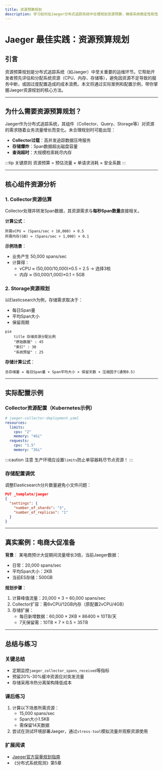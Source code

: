 ```yaml
---
title: 资源预算规划
description: 学习如何在Jaeger分布式追踪系统中合理规划资源预算，确保系统稳定性和性能优化。
---
```


# Jaeger 最佳实践：资源预算规划

## 引言

资源预算规划是分布式追踪系统（如Jaeger）中至关重要的运维环节。它帮助开发者预先评估和分配系统资源（CPU、内存、存储等），避免因资源不足导致的服务中断，或因过度配置造成的成本浪费。本文将通过实际案例和配置示例，带你掌握Jaeger资源规划的核心方法。

---

## 为什么需要资源预算规划？

Jaeger作为分布式追踪系统，其组件（Collector、Query、Storage等）对资源的需求随着业务流量增长而变化。未合理规划时可能出现：
- **Collector过载**：高并发追踪数据压垮服务
- **存储爆炸**：Span数据超出磁盘容量
- **查询超时**：大规模检索耗尽内存

:::tip 关键原则
资源预算 = 预估流量 × 单请求消耗 × 安全系数
:::

---

## 核心组件资源分析

### 1. Collector资源估算
Collector处理并转发Span数据，其资源需求与**每秒Span数量**直接相关。

**计算公式**：
```plaintext
所需vCPU ≈ (Spans/sec ÷ 10,000) × 0.5
所需内存(GB) ≈ (Spans/sec ÷ 1,000) × 0.1
```

**示例场景**：
- 业务产生 50,000 spans/sec
- 计算得：
  - vCPU ≈ (50,000/10,000)×0.5 = 2.5 → 选择3核
  - 内存 ≈ (50,000/1,000)×0.1 = 5GB

### 2. Storage资源规划
以Elasticsearch为例，存储需求取决于：
- 每日Span量
- 平均Span大小
- 保留周期

```mermaid
pie
    title 存储资源分配比例
    "原始数据" : 45
    "索引" : 30
    "系统预留" : 25
```

**存储计算公式**：
```plaintext
总存储量 = 每日Span量 × Span平均大小 × 保留天数 × 压缩因子(通常0.5)
```

---

## 实际配置示例

### Collector资源配置（Kubernetes示例）
```yaml
# jaeger-collector-deployment.yaml
resources:
  limits:
    cpu: "2"
    memory: "4Gi"
  requests:
    cpu: "1.5"
    memory: "3Gi"
```

:::caution 注意
生产环境应设置`limits`防止单容器耗尽节点资源！
:::

### 存储配置调优
调整Elasticsearch分片数量避免小文件问题：
```json
PUT _template/jaeger
{
  "settings": {
    "number_of_shards": "3",
    "number_of_replicas": "1"
  }
}
```

---

## 真实案例：电商大促准备

**背景**：
某电商预计大促期间流量增长3倍，当前Jaeger数据：
- 日常：20,000 spans/sec
- 平均Span大小：2KB
- 当前ES存储：500GB

**规划步骤**：
1. 计算峰值流量：20,000 × 3 = 60,000 spans/sec
2. Collector扩容：需6vCPU/12GB内存（原配置2vCPU/4GB）
3. 存储扩展：
   - 每日新增数据：60,000 × 2KB × 86400 ≈ 10TB/天
   - 7天保留需：10TB × 7 × 0.5 = 35TB

---

## 总结与练习

### 关键总结
- 定期监控`jaeger_collector_spans_received`等指标
- 预留20%-30%缓冲资源应对突发流量
- 存储采用冷热分离架构降低成本

### 课后练习
1. 计算以下场景所需资源：
   - 15,000 spans/sec
   - Span大小1.5KB
   - 需保留14天数据
2. 尝试在测试环境部署Jaeger，通过`stress-tool`模拟流量并观察资源使用

### 扩展阅读
- [Jaeger官方容量规划指南](https://jaegertracing.io/docs/latest/operator/#capacity-planning)
- 《分布式系统观测》第5章